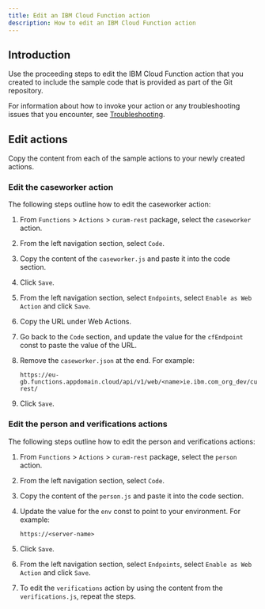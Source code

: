 ```yaml
---
title: Edit an IBM Cloud Function action
description: How to edit an IBM Cloud Function action
---
```


## Introduction

Use the proceeding steps to edit the IBM Cloud Function action that you created to include the sample code that is provided as part of the Git repository.

For information about how to invoke your action or any troubleshooting issues that you encounter, see [Troubleshooting](../troubleshooting/invoke-a-function.md).

## Edit actions

Copy the content from each of the sample actions to your newly created actions.

### Edit the caseworker action

The following steps outline how to edit the caseworker action:

1. From `Functions` > `Actions` > `curam-rest` package, select the `caseworker` action.
2. From the left navigation section, select `Code`.
3. Copy the content of the `caseworker.js` and paste it into the code section.
4. Click `Save`.
5. From the left navigation section, select `Endpoints`, select `Enable as Web Action` and click `Save`.
6. Copy the URL under Web Actions.
7. Go back to the `Code` section, and update the value for the `cfEndpoint` const to paste the value of the URL.
8. Remove the `caseworker.json` at the end. For example:

    ```
    https://eu-gb.functions.appdomain.cloud/api/v1/web/<name>ie.ibm.com_org_dev/curam-rest/
    ```

9. Click `Save`.

### Edit the person and verifications actions

The following steps outline how to edit the person and verifications actions:

1. From `Functions` > `Actions` > `curam-rest` package, select the `person` action.
2. From the left navigation section, select `Code`.
3. Copy the content of the `person.js` and paste it into the code section.
4. Update the value for the `env` const to point to your environment. For example:

    ```
    https://<server-name>
    ```

5. Click `Save`.
6. From the left navigation section, select `Endpoints`, select `Enable as Web Action` and click `Save`.
7. To edit the `verifications` action by using the content from the `verifications.js`, repeat the steps.
